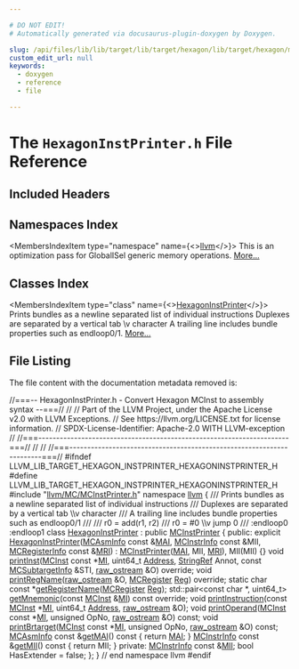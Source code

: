 ```yaml
---

# DO NOT EDIT!
# Automatically generated via docusaurus-plugin-doxygen by Doxygen.

slug: /api/files/lib/lib/target/lib/target/hexagon/lib/target/hexagon/mctargetdesc/hexagoninstprinter-h
custom_edit_url: null
keywords:
  - doxygen
  - reference
  - file

---
```





# The `HexagonInstPrinter.h` File Reference

<DoxygenPage pluginConfig={pluginConfig}>



## Included Headers

<IncludesList>
<IncludesListItem
  filePath="llvm/MC/MCInstPrinter.h"
  permalink="/docs/api/files/include/include/llvm/include/llvm/mc/mcinstprinter-h"
  isLocal="true" />
</IncludesList>

## Namespaces Index

<MembersIndex>

<MembersIndexItem
  type="namespace"
  name={<><a href="/docs/api/namespaces/llvm">llvm</a></>}>
This is an optimization pass for GlobalISel generic memory operations. <a href="/docs/api/namespaces/llvm/#details">More...</a>
</MembersIndexItem>

</MembersIndex>

## Classes Index

<MembersIndex>

<MembersIndexItem
  type="class"
  name={<><a href="/docs/api/classes/llvm/hexagoninstprinter">HexagonInstPrinter</a></>}>
Prints bundles as a newline separated list of individual instructions Duplexes are separated by a vertical tab \\v character A trailing line includes bundle properties such as endloop0/1. <a href="/docs/api/classes/llvm/hexagoninstprinter/#details">More...</a>
</MembersIndexItem>

</MembersIndex>


## File Listing

The file content with the documentation metadata removed is:

<ProgramListing>

<Link id="l00001" /><CodeLine lineNumber="1"><span class="doxyHighlightComment">//===-- HexagonInstPrinter.h - Convert Hexagon MCInst to assembly syntax --===//</span></CodeLine>
<Link id="l00002" /><CodeLine lineNumber="2"><span class="doxyHighlightComment">//</span></CodeLine>
<Link id="l00003" /><CodeLine lineNumber="3"><span class="doxyHighlightComment">// Part of the LLVM Project, under the Apache License v2.0 with LLVM Exceptions.</span></CodeLine>
<Link id="l00004" /><CodeLine lineNumber="4"><span class="doxyHighlightComment">// See https://llvm.org/LICENSE.txt for license information.</span></CodeLine>
<Link id="l00005" /><CodeLine lineNumber="5"><span class="doxyHighlightComment">// SPDX-License-Identifier: Apache-2.0 WITH LLVM-exception</span></CodeLine>
<Link id="l00006" /><CodeLine lineNumber="6"><span class="doxyHighlightComment">//</span></CodeLine>
<Link id="l00007" /><CodeLine lineNumber="7"><span class="doxyHighlightComment">//===----------------------------------------------------------------------===//</span></CodeLine>
<Link id="l00008" /><CodeLine lineNumber="8"><span class="doxyHighlightComment">//</span></CodeLine>
<Link id="l00009" /><CodeLine lineNumber="9"><span class="doxyHighlightComment">//</span></CodeLine>
<Link id="l00010" /><CodeLine lineNumber="10"><span class="doxyHighlightComment">//===----------------------------------------------------------------------===//</span></CodeLine>
<Link id="l00011" /><CodeLine lineNumber="11"></CodeLine>
<Link id="l00012" /><CodeLine lineNumber="12"><span class="doxyHighlightPreprocessor">#ifndef LLVM&#95;LIB&#95;TARGET&#95;HEXAGON&#95;INSTPRINTER&#95;HEXAGONINSTPRINTER&#95;H</span></CodeLine>
<Link id="l00013" /><CodeLine lineNumber="13"><span class="doxyHighlightPreprocessor">#define LLVM&#95;LIB&#95;TARGET&#95;HEXAGON&#95;INSTPRINTER&#95;HEXAGONINSTPRINTER&#95;H</span></CodeLine>
<Link id="l00014" /><CodeLine lineNumber="14"></CodeLine>
<Link id="l00015" /><CodeLine lineNumber="15"><span class="doxyHighlightPreprocessor">#include &quot;<a href="/docs/api/files/include/include/llvm/include/llvm/mc/mcinstprinter-h">llvm/MC/MCInstPrinter.h</a>&quot;</span></CodeLine>
<Link id="l00016" /><CodeLine lineNumber="16"></CodeLine>
<Link id="l00017" /><CodeLine lineNumber="17"><span class="doxyHighlightKeyword">namespace </span><span class="doxyHighlight"><a href="/docs/api/namespaces/llvm">llvm</a> &#123;</span></CodeLine>
<Link id="l00018" /><CodeLine lineNumber="18"><span class="doxyHighlightComment">/// Prints bundles as a newline separated list of individual instructions</span></CodeLine>
<Link id="l00019" /><CodeLine lineNumber="19"><span class="doxyHighlightComment">/// Duplexes are separated by a vertical tab \\v character</span></CodeLine>
<Link id="l00020" /><CodeLine lineNumber="20"><span class="doxyHighlightComment">/// A trailing line includes bundle properties such as endloop0/1</span></CodeLine>
<Link id="l00021" /><CodeLine lineNumber="21"><span class="doxyHighlightComment">///</span></CodeLine>
<Link id="l00022" /><CodeLine lineNumber="22"><span class="doxyHighlightComment">/// r0 = add(r1, r2)</span></CodeLine>
<Link id="l00023" /><CodeLine lineNumber="23"><span class="doxyHighlightComment">/// r0 = #0 \\v jump 0</span></CodeLine>
<Link id="l00024" /><CodeLine lineNumber="24"><span class="doxyHighlightComment">/// :endloop0 :endloop1</span></CodeLine>
<Link id="l00025" /><CodeLine lineNumber="25" lineLink="/docs/api/classes/llvm/hexagoninstprinter"><span class="doxyHighlightKeyword">class </span><span class="doxyHighlight"><a href="/docs/api/classes/llvm/hexagoninstprinter/#aee2ab1ee25125b8000a0f73032193e62">HexagonInstPrinter</a> : </span><span class="doxyHighlightKeyword">public</span><span class="doxyHighlight"> <a href="/docs/api/classes/llvm/mcinstprinter/#af0525fc87f3e2054109908599d21098d">MCInstPrinter</a> &#123;</span></CodeLine>
<Link id="l00026" /><CodeLine lineNumber="26"><span class="doxyHighlightKeyword">public</span><span class="doxyHighlight">:</span></CodeLine>
<Link id="l00027" /><CodeLine lineNumber="27" lineLink="/docs/api/classes/llvm/hexagoninstprinter/#aee2ab1ee25125b8000a0f73032193e62"><span class="doxyHighlight">  </span><span class="doxyHighlightKeyword">explicit</span><span class="doxyHighlight"> <a href="/docs/api/classes/llvm/hexagoninstprinter/#aee2ab1ee25125b8000a0f73032193e62">HexagonInstPrinter</a>(<a href="/docs/api/classes/llvm/mcasminfo">MCAsmInfo</a> </span><span class="doxyHighlightKeyword">const</span><span class="doxyHighlight"> &amp;<a href="/docs/api/classes/llvm/mcinstprinter/#aacb2bfbafa57a37e627bf1334d349bc6">MAI</a>, <a href="/docs/api/classes/llvm/mcinstrinfo">MCInstrInfo</a> </span><span class="doxyHighlightKeyword">const</span><span class="doxyHighlight"> &amp;MII,</span></CodeLine>
<Link id="l00028" /><CodeLine lineNumber="28"><span class="doxyHighlight">                              <a href="/docs/api/classes/llvm/mcregisterinfo">MCRegisterInfo</a> </span><span class="doxyHighlightKeyword">const</span><span class="doxyHighlight"> &amp;<a href="/docs/api/classes/llvm/mcinstprinter/#aaaeadf26b0e3ae38625c5469231bbce6">MRI</a>)</span></CodeLine>
<Link id="l00029" /><CodeLine lineNumber="29"><span class="doxyHighlight">    : <a href="/docs/api/classes/llvm/mcinstprinter/#af0525fc87f3e2054109908599d21098d">MCInstPrinter</a>(<a href="/docs/api/classes/llvm/mcinstprinter/#aacb2bfbafa57a37e627bf1334d349bc6">MAI</a>, MII, <a href="/docs/api/classes/llvm/mcinstprinter/#aaaeadf26b0e3ae38625c5469231bbce6">MRI</a>), MII(MII) &#123;&#125;</span></CodeLine>
<Link id="l00030" /><CodeLine lineNumber="30"></CodeLine>
<Link id="l00031" /><CodeLine lineNumber="31"><span class="doxyHighlight">  </span><span class="doxyHighlightKeywordType">void</span><span class="doxyHighlight"> <a href="/docs/api/classes/llvm/hexagoninstprinter/#aa26f3ffae0b86b636abd35ddeda5d523">printInst</a>(<a href="/docs/api/classes/llvm/mcinst">MCInst</a> </span><span class="doxyHighlightKeyword">const</span><span class="doxyHighlight"> &#42;<a href="/docs/api/files/lib/lib/codegen/lib/codegen/globalisel/irtranslator-cpp/#abe44dfdea65b4f7e11e0a608ab708b76">MI</a>, uint64&#95;t <a href="/docs/api/namespaces/llvm/#a8e02bbea14c70bab55fbc1384e1472d9add7bf230fde8d4836917806aff6a6b27">Address</a>, <a href="/docs/api/classes/llvm/stringref">StringRef</a> Annot,</span></CodeLine>
<Link id="l00032" /><CodeLine lineNumber="32"><span class="doxyHighlight">                 </span><span class="doxyHighlightKeyword">const</span><span class="doxyHighlight"> <a href="/docs/api/classes/llvm/mcsubtargetinfo">MCSubtargetInfo</a> &amp;STI, <a href="/docs/api/classes/llvm/raw-ostream">raw&#95;ostream</a> &amp;O) </span><span class="doxyHighlightKeyword">override</span><span class="doxyHighlight">;</span></CodeLine>
<Link id="l00033" /><CodeLine lineNumber="33"><span class="doxyHighlight">  </span><span class="doxyHighlightKeywordType">void</span><span class="doxyHighlight"> <a href="/docs/api/classes/llvm/hexagoninstprinter/#a618c9acf73b6d75c0c6722ffe48cd16c">printRegName</a>(<a href="/docs/api/classes/llvm/raw-ostream">raw&#95;ostream</a> &amp;O, <a href="/docs/api/classes/llvm/mcregister">MCRegister</a> <a href="/docs/api/files/lib/lib/codegen/machinesink-cpp/#a359e1ff26f6d466d927a61aae45b05c3">Reg</a>) </span><span class="doxyHighlightKeyword">override</span><span class="doxyHighlight">;</span></CodeLine>
<Link id="l00034" /><CodeLine lineNumber="34"></CodeLine>
<Link id="l00035" /><CodeLine lineNumber="35" lineLink="/docs/api/classes/llvm/hexagoninstprinter/#aa848b4cc9e43dafb532b0d4c31431c59"><span class="doxyHighlight">  </span><span class="doxyHighlightKeyword">static</span><span class="doxyHighlight"> </span><span class="doxyHighlightKeywordType">char</span><span class="doxyHighlight"> </span><span class="doxyHighlightKeyword">const</span><span class="doxyHighlight"> &#42;<a href="/docs/api/classes/llvm/hexagoninstprinter/#aa848b4cc9e43dafb532b0d4c31431c59">getRegisterName</a>(<a href="/docs/api/classes/llvm/mcregister">MCRegister</a> <a href="/docs/api/files/lib/lib/codegen/machinesink-cpp/#a359e1ff26f6d466d927a61aae45b05c3">Reg</a>);</span></CodeLine>
<Link id="l00036" /><CodeLine lineNumber="36"></CodeLine>
<Link id="l00037" /><CodeLine lineNumber="37"><span class="doxyHighlight">  std::pair&lt;const char &#42;, uint64&#95;t&gt;</span></CodeLine>
<Link id="l00038" /><CodeLine lineNumber="38" lineLink="/docs/api/classes/llvm/hexagoninstprinter/#a73bcc5af799e2d497ab9f9df5b367050"><span class="doxyHighlight">  <a href="/docs/api/classes/llvm/hexagoninstprinter/#a73bcc5af799e2d497ab9f9df5b367050">getMnemonic</a>(</span><span class="doxyHighlightKeyword">const</span><span class="doxyHighlight"> <a href="/docs/api/classes/llvm/mcinst">MCInst</a> &amp;<a href="/docs/api/files/lib/lib/codegen/lib/codegen/globalisel/irtranslator-cpp/#abe44dfdea65b4f7e11e0a608ab708b76">MI</a>) </span><span class="doxyHighlightKeyword">const override</span><span class="doxyHighlight">;</span></CodeLine>
<Link id="l00039" /><CodeLine lineNumber="39" lineLink="/docs/api/classes/llvm/hexagoninstprinter/#a6460fcfe20135f1a20a204caf7488b47"><span class="doxyHighlight">  </span><span class="doxyHighlightKeywordType">void</span><span class="doxyHighlight"> <a href="/docs/api/classes/llvm/hexagoninstprinter/#a6460fcfe20135f1a20a204caf7488b47">printInstruction</a>(</span><span class="doxyHighlightKeyword">const</span><span class="doxyHighlight"> <a href="/docs/api/classes/llvm/mcinst">MCInst</a> &#42;<a href="/docs/api/files/lib/lib/codegen/lib/codegen/globalisel/irtranslator-cpp/#abe44dfdea65b4f7e11e0a608ab708b76">MI</a>, uint64&#95;t <a href="/docs/api/namespaces/llvm/#a8e02bbea14c70bab55fbc1384e1472d9add7bf230fde8d4836917806aff6a6b27">Address</a>, <a href="/docs/api/classes/llvm/raw-ostream">raw&#95;ostream</a> &amp;O);</span></CodeLine>
<Link id="l00040" /><CodeLine lineNumber="40"><span class="doxyHighlight">  </span><span class="doxyHighlightKeywordType">void</span><span class="doxyHighlight"> <a href="/docs/api/classes/llvm/hexagoninstprinter/#a74044d477e5ae4d2a331370db9bf8576">printOperand</a>(<a href="/docs/api/classes/llvm/mcinst">MCInst</a> </span><span class="doxyHighlightKeyword">const</span><span class="doxyHighlight"> &#42;<a href="/docs/api/files/lib/lib/codegen/lib/codegen/globalisel/irtranslator-cpp/#abe44dfdea65b4f7e11e0a608ab708b76">MI</a>, </span><span class="doxyHighlightKeywordType">unsigned</span><span class="doxyHighlight"> OpNo, <a href="/docs/api/classes/llvm/raw-ostream">raw&#95;ostream</a> &amp;O) </span><span class="doxyHighlightKeyword">const</span><span class="doxyHighlight">;</span></CodeLine>
<Link id="l00041" /><CodeLine lineNumber="41"><span class="doxyHighlight">  </span><span class="doxyHighlightKeywordType">void</span><span class="doxyHighlight"> <a href="/docs/api/classes/llvm/hexagoninstprinter/#a6f077221391ce566f9e6601fa571d90a">printBrtarget</a>(<a href="/docs/api/classes/llvm/mcinst">MCInst</a> </span><span class="doxyHighlightKeyword">const</span><span class="doxyHighlight"> &#42;<a href="/docs/api/files/lib/lib/codegen/lib/codegen/globalisel/irtranslator-cpp/#abe44dfdea65b4f7e11e0a608ab708b76">MI</a>, </span><span class="doxyHighlightKeywordType">unsigned</span><span class="doxyHighlight"> OpNo, <a href="/docs/api/classes/llvm/raw-ostream">raw&#95;ostream</a> &amp;O) </span><span class="doxyHighlightKeyword">const</span><span class="doxyHighlight">;</span></CodeLine>
<Link id="l00042" /><CodeLine lineNumber="42"></CodeLine>
<Link id="l00043" /><CodeLine lineNumber="43" lineLink="/docs/api/classes/llvm/hexagoninstprinter/#a465da4c4c97df14ca7f6cb45235236c5"><span class="doxyHighlight">  <a href="/docs/api/classes/llvm/mcasminfo">MCAsmInfo</a> </span><span class="doxyHighlightKeyword">const</span><span class="doxyHighlight"> &amp;<a href="/docs/api/classes/llvm/hexagoninstprinter/#a465da4c4c97df14ca7f6cb45235236c5">getMAI</a>()</span><span class="doxyHighlightKeyword"> const </span><span class="doxyHighlight">&#123; </span><span class="doxyHighlightKeywordFlow">return</span><span class="doxyHighlight"> <a href="/docs/api/classes/llvm/mcinstprinter/#aacb2bfbafa57a37e627bf1334d349bc6">MAI</a>; &#125;</span></CodeLine>
<Link id="l00044" /><CodeLine lineNumber="44" lineLink="/docs/api/classes/llvm/hexagoninstprinter/#a231c11258e1c27db26643fa865c404bc"><span class="doxyHighlight">  <a href="/docs/api/classes/llvm/mcinstrinfo">MCInstrInfo</a> </span><span class="doxyHighlightKeyword">const</span><span class="doxyHighlight"> &amp;<a href="/docs/api/classes/llvm/hexagoninstprinter/#a231c11258e1c27db26643fa865c404bc">getMII</a>()</span><span class="doxyHighlightKeyword"> const </span><span class="doxyHighlight">&#123; </span><span class="doxyHighlightKeywordFlow">return</span><span class="doxyHighlight"> MII; &#125;</span></CodeLine>
<Link id="l00045" /><CodeLine lineNumber="45"></CodeLine>
<Link id="l00046" /><CodeLine lineNumber="46"><span class="doxyHighlightKeyword">private</span><span class="doxyHighlight">:</span></CodeLine>
<Link id="l00047" /><CodeLine lineNumber="47"><span class="doxyHighlight">  <a href="/docs/api/classes/llvm/mcinstrinfo">MCInstrInfo</a> </span><span class="doxyHighlightKeyword">const</span><span class="doxyHighlight"> &amp;<a href="/docs/api/classes/llvm/mcinstprinter/#a41acdb280262403252bc72f6d3f23f7a">MII</a>;</span></CodeLine>
<Link id="l00048" /><CodeLine lineNumber="48"><span class="doxyHighlight">  </span><span class="doxyHighlightKeywordType">bool</span><span class="doxyHighlight"> HasExtender = </span><span class="doxyHighlightKeyword">false</span><span class="doxyHighlight">;</span></CodeLine>
<Link id="l00049" /><CodeLine lineNumber="49"><span class="doxyHighlight">&#125;;</span></CodeLine>
<Link id="l00050" /><CodeLine lineNumber="50"></CodeLine>
<Link id="l00051" /><CodeLine lineNumber="51"><span class="doxyHighlight">&#125; </span><span class="doxyHighlightComment">// end namespace llvm</span></CodeLine>
<Link id="l00052" /><CodeLine lineNumber="52"></CodeLine>
<Link id="l00053" /><CodeLine lineNumber="53"><span class="doxyHighlightPreprocessor">#endif</span></CodeLine>

</ProgramListing>


</DoxygenPage>
